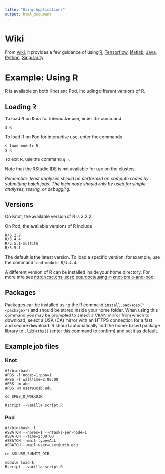 ```yaml
---
title: "Using Applications"
output: html_document
---
```

# Wiki
From [wiki](https://www.wiki.ed.ac.uk/display/ResearchServices/Applications), it provides a few guidance of using [R](https://www.wiki.ed.ac.uk/display/ResearchServices/R), [Tensorflow](https://www.wiki.ed.ac.uk/display/ResearchServices/Tensorflow), [Matlab](https://www.wiki.ed.ac.uk/display/ResearchServices/Matlab), [Java](https://www.wiki.ed.ac.uk/display/ResearchServices/Java), [Python](https://www.wiki.ed.ac.uk/display/ResearchServices/Python), [Singularity](https://www.wiki.ed.ac.uk/display/ResearchServices/Singularity).

# Example: Using R

R is available on both Knot and Pod, including different versions of R.

## Loading R

To load R on Knot for interactive use, enter the command

```
$ R
```

To load R on Pod for interactive use, enter the commands

```
$ load module R
$ R
```

To exit R, use the command `q()`.

Note that the RStudio IDE is not available for use on the clusters.

*Remember: Most analyses should be performed on compute nodes by submitting batch jobs. The login node should only be used for simple analyses, testing, or debugging.*

## Versions

On Knot, the available version of R is 3.2.2.

On Pod, the available versions of R include

```
R/3.2.2
R/3.4.4
R/3.5.1-multith
R/3.5.1
```

The default is the latest version. To load a specific version, for example, use the command `load module R/3.4.4`.

A different version of R can be installed inside your home directory. For more info see <http://csc.cnsi.ucsb.edu/docs/using-r-knot-braid-and-pod>.

## Packages

Packages can be installed using the R command `install.packages("<package>")` and should be stored inside your home folder. When using this command you may be prompted to select a CRAN mirror from which to download; select a USA (CA) mirror with an HTTPS connection for a fast and secure download. R should automatically add the home-based package library to `.libPaths()` (enter this command to confirm) and set it as default.

## Example job files

### Knot

```
#!/bin/bash
#PBS -l nodes=1:ppn=1
#PBS -l walltime=2:00:00
#PBS -m abe
#PBS -M user@ucsb.edu

cd $PBS_O_WORKDIR

Rscript --vanilla script.R
```

### Pod

```
#!/bin/bash -l
#SBATCH --nodes=1 --ntasks-per-node=1
#SBATCH --time=2:00:00
#SBATCH --mail-type=ALL
#SBATCH --mail-user=user@ucsb.edu

cd $SLURM_SUBMIT_DIR

module load R
Rscript --vanilla script.R
```
